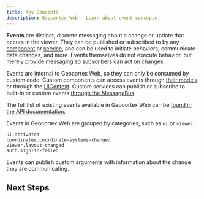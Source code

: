 ```yaml
---
title: Key Concepts
description: Geocortex Web - Learn about event concepts
---
```



**Events** are distinct, discrete messaging about a change or update that occurs in the viewer. They can be published or subscribed to by any [component](sdk-components-overview.mdx) or [service](sdk-services-overview.mdx), and can be used to initiate behaviors, communicate data changes, and more. Events themselves do not execute behavior, but merely provide messaging so subscribers can act on changes.

Events are internal to Geocortex Web, so they can only be consumed by custom code. Custom components can access events through [their models](sdk-events-reference.mdx#component-models-1) or through the [UIContext](sdk-ui-context.mdx). Custom services can publish or subscribe to built-in or custom events [through the MessageBus](sdk-events-reference.mdx#services-1).

The full list of existing events available in Geocortex Web can be [found in the API documentation](api-commands-operations-events.mdx#events).

Events in Geocortex Web are grouped by categories, such as `ui` or `viewer`.

```
ui.activated
coordinates.coordinate-systems-changed
viewer.layout-changed
auth.sign-in-failed
```

Events can publish custom arguments with information about the change they are communicating.

## Next Steps

<UseCaseContainer>
    <UseCaseCard
        title="Subscribing to Existing Events"
        description="Learn how to subscribe to an existing event"
        link="usecases-implement-event#subscribing-to-existing-events"
    />
    <UseCaseCard
        title="Events API"
        description="Check out the full list of Events available in Geocortex Web"
        link="api-commands-operations-events#events"
    />
    <UseCaseCard
        title="Implementing Custom Events"
        description="Learn how to implement a custom Event."
        link="usecases-implement-event"
    />
</UseCaseContainer>
